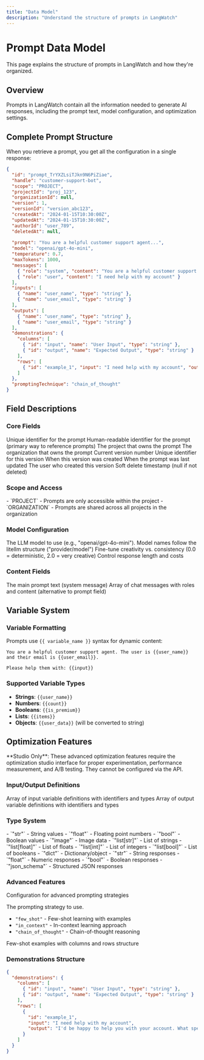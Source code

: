 ```yaml
---
title: "Data Model"
description: "Understand the structure of prompts in LangWatch"
---
```


# Prompt Data Model

This page explains the structure of prompts in LangWatch and how they're organized.

## Overview

Prompts in LangWatch contain all the information needed to generate AI responses, including the prompt text, model configuration, and optimization settings.

## Complete Prompt Structure

When you retrieve a prompt, you get all the configuration in a single response:

```json
{
  "id": "prompt_TrYXZLsiTJkn9N6PiZiae",
  "handle": "customer-support-bot",
  "scope": "PROJECT",
  "projectId": "proj_123",
  "organizationId": null,
  "version": 1,
  "versionId": "version_abc123",
  "createdAt": "2024-01-15T10:30:00Z",
  "updatedAt": "2024-01-15T10:30:00Z",
  "authorId": "user_789",
  "deletedAt": null,
  
  "prompt": "You are a helpful customer support agent...",
  "model": "openai/gpt-4o-mini",
  "temperature": 0.7,
  "maxTokens": 1000,
  "messages": [
    { "role": "system", "content": "You are a helpful customer support agent..." },
    { "role": "user", "content": "I need help with my account" }
  ],
  "inputs": [
    { "name": "user_name", "type": "string" },
    { "name": "user_email", "type": "string" }
  ],
  "outputs": [
    { "name": "user_name", "type": "string" },
    { "name": "user_email", "type": "string" }
  ],
  "demonstrations": {
    "columns": [
      { "id": "input", "name": "User Input", "type": "string" },
      { "id": "output", "name": "Expected Output", "type": "string" }
    ],
    "rows": [
      { "id": "example_1", "input": "I need help with my account", "output": "I'd be happy to help you with your account. What specific issue are you experiencing?" }
    ]
  },
  "promptingTechnique": "chain_of_thought"
}
```

## Field Descriptions

### Core Fields

<ResponseField name="id" type="string" required>
Unique identifier for the prompt
</ResponseField>

<ResponseField name="handle" type="string" required>
Human-readable identifier for the prompt (primary way to reference prompts)
</ResponseField>

<ResponseField name="projectId" type="string" required>
The project that owns the prompt
</ResponseField>

<ResponseField name="organizationId" type="string | null">
The organization that owns the prompt
</ResponseField>

<ResponseField name="version" type="integer" required>
Current version number
</ResponseField>

<ResponseField name="versionId" type="string" required>
Unique identifier for this version
</ResponseField>

<ResponseField name="createdAt" type="timestamp" required>
When this version was created
</ResponseField>

<ResponseField name="updatedAt" type="timestamp" required>
When the prompt was last updated
</ResponseField>

<ResponseField name="authorId" type="string" required>
The user who created this version
</ResponseField>

<ResponseField name="deletedAt" type="timestamp | null">
Soft delete timestamp (null if not deleted)
</ResponseField>

### Scope and Access

<ResponseField name="scope" type="string" required default="PROJECT">
- `PROJECT` - Prompts are only accessible within the project
- `ORGANIZATION` - Prompts are shared across all projects in the organization
</ResponseField>


### Model Configuration

<ResponseField name="model" type="string" required>
The LLM model to use (e.g., "openai/gpt-4o-mini"). Model names follow the litellm structure ("provider/model")
</ResponseField>

<ResponseField name="temperature" type="float" required>
Fine-tune creativity vs. consistency (0.0 = deterministic, 2.0 = very creative)
</ResponseField>

<ResponseField name="maxTokens" type="integer" required>
Control response length and costs
</ResponseField>

### Content Fields

<ResponseField name="prompt" type="string" required>
The main prompt text (system message)
</ResponseField>

<ResponseField name="messages" type="array">
Array of chat messages with roles and content (alternative to prompt field)
</ResponseField>

## Variable System

### Variable Formatting

Prompts use `{{ variable_name }}` syntax for dynamic content:

```text
You are a helpful customer support agent. The user is {{user_name}} and their email is {{user_email}}.

Please help them with: {{input}}
```

### Supported Variable Types

- **Strings**: `{{user_name}}`
- **Numbers**: `{{count}}`
- **Booleans**: `{{is_premium}}`
- **Lists**: `{{items}}`
- **Objects**: `{{user_data}}` (will be converted to string)

## Optimization Features

<Note>
**Studio Only**: These advanced optimization features require the optimization studio interface for proper experimentation, 
performance measurement, and A/B testing. They cannot be configured via the API.
</Note>

### Input/Output Definitions

<ResponseField name="inputs" type="array">
Array of input variable definitions with identifiers and types
</ResponseField>

<ResponseField name="outputs" type="array">
Array of output variable definitions with identifiers and types
</ResponseField>

### Type System

<AccordionGroup>
<Accordion title="Input Types">
- `"str"` - String values
- `"float"` - Floating point numbers
- `"bool"` - Boolean values
- `"image"` - Image data
- `"list[str]"` - List of strings
- `"list[float]"` - List of floats
- `"list[int]"` - List of integers
- `"list[bool]"` - List of booleans
- `"dict"` - Dictionary/object
</Accordion>

<Accordion title="Output Types">
- `"str"` - String responses
- `"float"` - Numeric responses
- `"bool"` - Boolean responses
- `"json_schema"` - Structured JSON responses
</Accordion>
</AccordionGroup>

### Advanced Features
<ResponseField name="promptingTechnique" type="object">
Configuration for advanced prompting strategies

The prompting strategy to use.
  - `"few_shot"` - Few-shot learning with examples
  - `"in_context"` - In-context learning approach  
  - `"chain_of_thought"` - Chain-of-thought reasoning

</ResponseField>

<ResponseField name="demonstrations" type="object">
Few-shot examples with columns and rows structure
</ResponseField>

### Demonstrations Structure

```json
{
  "demonstrations": {
    "columns": [
      { "id": "input", "name": "User Input", "type": "string" },
      { "id": "output", "name": "Expected Output", "type": "string" }
    ],
    "rows": [
      {
        "id": "example_1",
        "input": "I need help with my account",
        "output": "I'd be happy to help you with your account. What specific issue are you experiencing?"
      }
    ]
  }
}
```